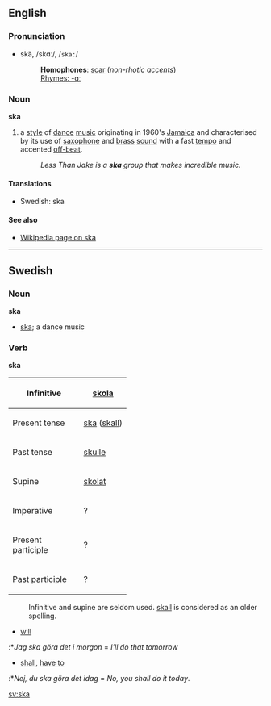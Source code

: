 ==English==
===Pronunciation===
*skä, /skɑː/, /<tt>ska:</tt>/
*:'''Homophones''': [[scar]] (''non-rhotic accents'')
*:[[Rhymes:English:-ɑː|Rhymes: -ɑː]]

===Noun===
'''ska'''

#a [[style]] of [[dance]] [[music]] originating in 1960's [[Jamaica]] and characterised by its use of [[saxophone]] and [[brass]] [[sound]] with a fast [[tempo]] and accented [[off-beat]].
#: ''Less Than Jake is a '''ska''' group that makes incredible music.''

==== Translations ====
*Swedish: ska

====See also====
*[[w:ska|Wikipedia page on ska]]
----

==Swedish==
===Noun===
'''ska'''
*[[ska#English|ska]]; a dance music

===Verb===
'''ska'''

{| border=1 cellspacing=0
|- align=center
! width=125 bgcolor="#FFFFF0" | Infinitive
| [[skola]]
|- align=center
! width=125 bgcolor="#FFFFF0" | Present tense
| [[ska]] ([[skall]])
|- align=center
! width=125 bgcolor="#FFFFF0" | Past tense
| [[skulle]]
|- align=center
! width=125 bgcolor="#FFFFF0" | Supine
| [[skolat]]
|- align=center
! width=125 bgcolor="#FFFFF0" | Imperative
| ?
|- align=center
! width=125 bgcolor="#FFFFF0" | Present participle
| colspan=2 | ?
|- align=center
! width=125 bgcolor="#FFFFF0" | Past participle
| colspan=2 | ?
|}
:Infinitive and supine are seldom used. [[skall]] is considered as an older spelling.


*[[will]]
:*''Jag ska göra det i morgon'' = ''I'll do that tomorrow''
*[[shall]], [[have to]]
:*''Nej, du ska göra det idag'' = ''No, you shall do it today''.

[[sv:ska]]